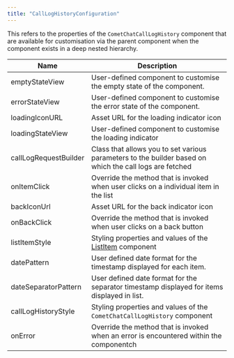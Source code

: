```yaml
---
title: "CallLogHistoryConfiguration"
---
```


This refers to the properties of the `CometChatCallLogHistory` component that are available for customisation via the parent component when the component exists in a deep nested hierarchy.

| Name                  | Description                                                                                             |
| --------------------- | ------------------------------------------------------------------------------------------------------- |
| emptyStateView        | User-defined component to customise the empty state of the component.                                   |
| errorStateView        | User-defined component to customise the error state of the component.                                   |
| loadingIconURL        | Asset URL for the loading indicator icon                                                                |
| loadingStateView      | User-defined component to customise the loading indicator                                               |
| callLogRequestBuilder | Class that allows you to set various parameters to the builder based on which the call logs are fetched |
| onItemClick           | Override the method that is invoked when user clicks on a individual item in the list                   |
| backIconUrl           | Asset URL for the back indicator icon                                                                   |
| onBackClick           | Override the method that is invoked when user clicks on a back button                                   |
| listItemStyle         | Styling properties and values of the [ListItem](/docs/web-elements/list-item) component                 |
| datePattern           | User defined date format for the timestamp displayed for each item.                                     |
| dateSeparatorPattern  | User defined date format for the separator timestamp displayed for items displayed in list.             |
| callLogHistoryStyle   | Styling properties and values of the `CometChatCallLogHistory` component                                |
| onError               | Override the method that is invoked when an error is encountered within the componentch                 |
